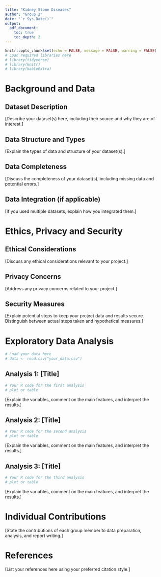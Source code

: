 ```yaml
---
title: "Kidney Stone Diseases"
author: "Group 2"
date: "`r Sys.Date()`"
output: 
  pdf_document:
    toc: true
    toc_depth: 2
---
```


```r
knitr::opts_chunk$set(echo = FALSE, message = FALSE, warning = FALSE)
# Load required libraries here
# library(tidyverse)
# library(knitr)
# library(kableExtra)
```

# Background and Data

## Dataset Description

[Describe your dataset(s) here, including their source and why they are of interest.]

## Data Structure and Types

[Explain the types of data and structure of your dataset(s).]

## Data Completeness

[Discuss the completeness of your dataset(s), including missing data and potential errors.]

## Data Integration (if applicable)

[If you used multiple datasets, explain how you integrated them.]

# Ethics, Privacy and Security

## Ethical Considerations

[Discuss any ethical considerations relevant to your project.]

## Privacy Concerns

[Address any privacy concerns related to your project.]

## Security Measures

[Explain potential steps to keep your project data and results secure. Distinguish between actual steps taken and hypothetical measures.]

# Exploratory Data Analysis

```r
# Load your data here
# data <- read.csv("your_data.csv")
```

## Analysis 1: [Title]

```r
# Your R code for the first analysis
# plot or table
```

[Explain the variables, comment on the main features, and interpret the results.]

## Analysis 2: [Title]

```r
# Your R code for the second analysis
# plot or table
```

[Explain the variables, comment on the main features, and interpret the results.]

## Analysis 3: [Title]

```r
# Your R code for the third analysis
# plot or table
```

[Explain the variables, comment on the main features, and interpret the results.]

# Individual Contributions

[State the contributions of each group member to data preparation, analysis, and report writing.]

# References

[List your references here using your preferred citation style.]